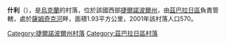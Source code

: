 {{coord|49|41|30|N|25|58|44|E|scale:30000|display=title}}

'''什利'''（{{lang-uk|Шили}}），是[[烏克蘭|烏克蘭]]的村落，位於該國西部[[捷爾諾波爾州|捷爾諾波爾州]]，由[[茲巴拉日區|茲巴拉日區]]負責管轄，處於[[薩姆奇克河|薩姆奇克河]]畔，面積1.93平方公里，2001年該村落人口570。

{{DEFAULTSORT:Шили}}
[[Category:捷爾諾波爾州村落|Category:捷爾諾波爾州村落]]
[[Category:茲巴拉日區村落|Category:茲巴拉日區村落]]


{{Ternopil-geo-stub}}